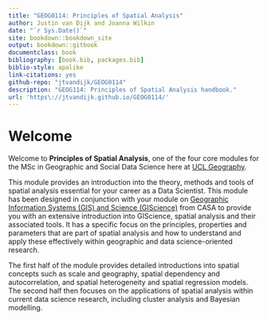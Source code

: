 ```yaml
--- 
title: "GEOG0114: Principles of Spatial Analysis"
author: Justin van Dijk and Joanna Wilkin
date: "`r Sys.Date()`"
site: bookdown::bookdown_site
output: bookdown::gitbook
documentclass: book
bibliography: [book.bib, packages.bib]
biblio-style: apalike
link-citations: yes
github-repo: "jtvandijk/GEOG0114"
description: "GEOG114: Principles of Spatial Analysis handbook."
url: 'https\://jtvandijk.github.io/GEOG0114/'
---
```


# Welcome {-}
Welcome to **Principles of Spatial Analysis**, one of the four core modules for the MSc in Geographic and Social Data Science here at [UCL Geography](https://www.geog.ucl.ac.uk/).

This module provides an introduction into the theory, methods and tools of spatial analysis essential for your career as a Data Scientist.
This module has been designed in conjunction with your module on [Geographic Information Systems (GIS) and Science (GIScience)](https://www.ucl.ac.uk/module-catalogue/modules/geographic-information-systems-and-science-CASA0005) from CASA to provide you with an extensive introduction into GIScience, spatial analysis and their associated tools. It has a specific focus on the principles, properties and parameters that are part of spatial analysis and how to understand and apply these effectively within geographic and data science-oriented research.

The first half of the module provides detailed introductions into spatial concepts such as scale and geography, spatial dependency and autocorrelation, and spatial heterogeneity and spatial regression models. The second half then focuses on the applications of spatial analysis within current data science research, including cluster analysis and Bayesian modelling.

